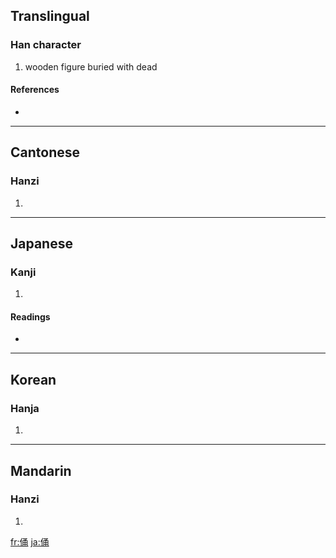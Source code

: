 ==Translingual==

===Han character===
{{Han char|rn=9|rad=人|as=07|sn=9|four=2722<sub>7</sub>|canj=人弓戈月 (ONIB)}}

# wooden figure buried with dead

====References====
* {{Han ref|kx=0104.250|dkj=00683|dj=0221.090|hdz=10168.020|uh=4FD1|ud=20433|bh=AB4D|bd=43853}}

----

==Cantonese==

===Hanzi===
{{yue-hanzi|jyut=|y=yung2}}

# {{defn|Cantonese|sort=人07}}

----

==Japanese==

===Kanji===
{{ja-kanji|grade=|rs=人07}}

# {{defn|Japanese|sort=人07}}

====Readings====
* {{ja-readings|on=[[よう]] (yō), [[ゆう]] (yū), [[とう]] (tō)|kun=[[いたむ]] (itamu)}}

----

==Korean==

===Hanja===
{{ko-hanja|hangeul=용|rv=yong|mr=yong}}

# {{defn|Korean|sort=人07}}

----

==Mandarin==

===Hanzi===
{{cmn-hanzi|pin=[[yǒng]] ([[yong3]])|wg=yung<sup>3</sup>}}

# {{defn|Mandarin|sort=人07}}

[[fr:俑]]
[[ja:俑]]